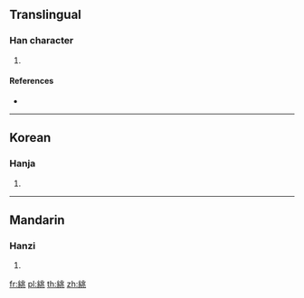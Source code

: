 {{character info/new}}
==Translingual==

===Han character===
{{Han char|rn=120|rad=糸|as=06|sn=12|four=22913|canj=VFLMO}}

# {{defn|Han|sort=糸06}}

====References====
* {{Han ref|kx=0923.110|dkj=27437|dj=1358.050|hdz=53395.030|uh=7D69|ud=32105|bh=DAF8|bd=56056}}

----

==Korean==

===Hanja===
{{ko-hanja|hangeul=조|eumhun=|rv=jo|mr=cho|y=co}}

# {{defn|lang=ko|sort=糸06}}

----

==Mandarin==

===Hanzi===
{{cmn-hanzi|pin=[[tiào]] ([[tiao4]])|wg=t'iao<sup>4</sup>}}

# {{defn|lang=cmn|sort=糸06}}

[[fr:絩]]
[[pl:絩]]
[[th:絩]]
[[zh:絩]]